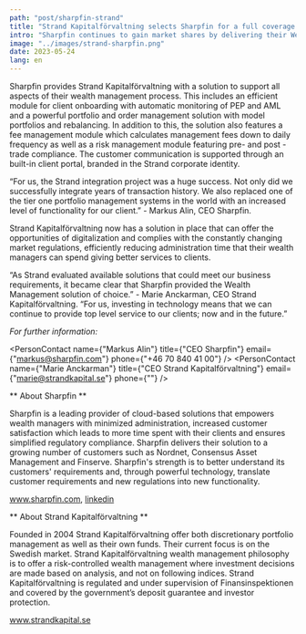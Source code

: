 ```yaml
---
path: "post/sharpfin-strand"
title: "Strand Kapitalförvaltning selects Sharpfin for a full coverage wealth management solution"
intro: "Sharpfin continues to gain market shares by delivering their Wealth Management Suite to Strand Kapitalförvaltning (Strand), a leading Swedish independent Wealth Manager."
image: "../images/strand-sharpfin.png"
date: 2023-05-24
lang: en
---
```


Sharpfin provides Strand Kapitalförvaltning with a solution to support all aspects of their wealth management process. This includes an efficient module for client onboarding with automatic monitoring of PEP and AML and a powerful portfolio and order management solution with model portfolios and rebalancing. In addition to this, the solution also features a fee management module which calculates management fees down to daily frequency as well as a risk management module featuring pre- and post -trade compliance. The customer communication is supported through an built-in client portal, branded in the Strand corporate identity.

“For us, the Strand integration project was a huge success. Not only did we successfully integrate years of transaction history. We also replaced one of the tier one portfolio management systems in the world with an increased level of functionality for our client.” - Markus Alin, CEO Sharpfin.

Strand Kapitalförvaltning now has a solution in place that can offer the opportunities of digitalization and complies with the constantly changing market regulations, efficiently reducing administration time that their wealth managers can spend giving better services to clients.

“As Strand evaluated available solutions that could meet our business requirements, it became clear that Sharpfin provided the Wealth Management solution of choice.” - Marie Anckarman, CEO Strand Kapitalförvaltning. “For us, investing in technology means that we can continue to provide top level service to our clients; now and in the future.”

_For further information:_

<PersonContact name={"Markus Alin"} title={"CEO Sharpfin"} email={"markus@sharpfin.com"} phone={"+46 70 840 41 00"} />
<PersonContact name={"Marie Anckarman"} title={"CEO Strand Kapitalförvaltning"} email={"marie@strandkapital.se"} phone={""} />


** About Sharpfin **

Sharpfin is a leading provider of cloud-based solutions that empowers wealth managers with minimized administration, increased customer satisfaction which leads to more time spent with their clients and ensures simplified regulatory compliance. Sharpfin delivers their solution to a growing number of customers such as Nordnet, Consensus Asset Management and Finserve. Sharpfin's strength is to better understand its customers' requirements and, through powerful technology, translate customer requirements and new regulations into new functionality.

www.sharpfin.com, [linkedin](https://www.linkedin.com/company/sharpfin-ab/)

** About Strand Kapitalförvaltning **

Founded in 2004 Strand Kapitalförvaltning offer both discretionary portfolio management as well as their own funds. Their current focus is on the Swedish market. Strand Kapitalförvaltning wealth management philosophy is to offer a risk-controlled wealth management where investment decisions are made based on analysis, and not on following indices.
Strand Kapitalförvaltning is regulated and under supervision of Finansinspektionen and covered by the government’s deposit guarantee and investor protection.

www.strandkapital.se



